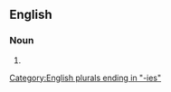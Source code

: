 ==English==

===Noun===
{{head|en|noun plural form}}

# {{plural of|youngberry|lang=en}}

[[Category:English plurals ending in "-ies"]]